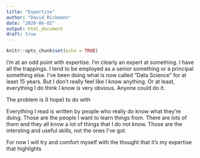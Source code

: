 ```yaml
---
title: "Expertise"
author: "David Rickmann"
date: "2020-06-02"
output: html_document
draft: true
---
```


```r
knitr::opts_chunk$set(echo = TRUE)
```

I'm at an odd point with expertise. I'm clearly an expert at something. I have all the trappings. I tend to be employed as a senior something or a principal something else. I've been doing what is now called "Data Science" for at least 15 years. But I don't really feel like I know anything. Or at least, everything I do think I know is very obvious. Anyone could do it.

The problem is (I hope) to do with 

Everything I read is written by people who really do know what they're doing. Those are the people I want to learn things from. There are lots of them and they all know a lot of things that I do not know. Those are the intersting and useful skills, not the ones I've got.




For now I will try and comfort myself with the thought that it's my expertise that highlights 